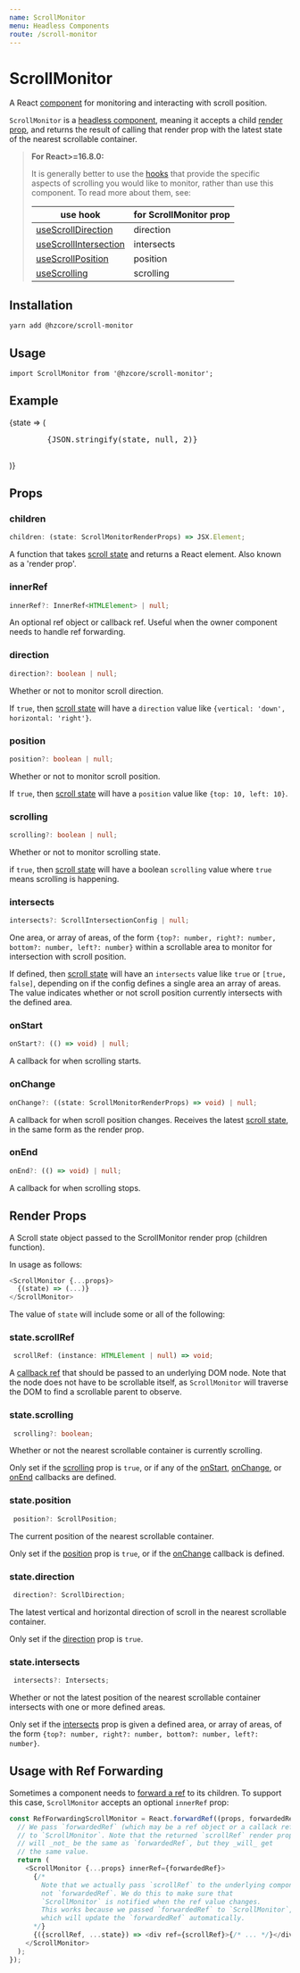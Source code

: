 ```yaml
---
name: ScrollMonitor
menu: Headless Components
route: /scroll-monitor
---
```



# ScrollMonitor

A React [component] for monitoring and interacting with scroll position.

`ScrollMonitor` is a [headless component], meaning
it accepts a child [render prop], and returns the result
of calling that render prop with the latest state of
the nearest scrollable container.

> **For React>=16.8.0:**
>
> It is generally better to use the [hooks]
> that provide the specific aspects of scrolling you would like to
> monitor, rather than use this component. To read more about them, see:
>
> | use hook                | for ScrollMonitor prop |
> | ----------------------- | ---------------------- |
> | [useScrollDirection]    | direction              |
> | [useScrollIntersection] | intersects             |
> | [useScrollPosition]     | position               |
> | [useScrolling]          | scrolling              |

## Installation

```shell
yarn add @hzcore/scroll-monitor
```

## Usage

```
import ScrollMonitor from '@hzcore/scroll-monitor';
```

## Example

<Playground>
  <ScrollMonitor scrolling direction position>
    {state => (
      <pre ref={state.scrollRef} style={{width: '100%', height: 250}}>
        {JSON.stringify(state, null, 2)}
      </pre>
    )}
  </ScrollMonitor>
</Playground>

## Props

### children

```ts
children: (state: ScrollMonitorRenderProps) => JSX.Element;
```

A function that takes [scroll state] and returns a React element.
Also known as a 'render prop'.

### innerRef

```ts
innerRef?: InnerRef<HTMLElement> | null;
```

An optional ref object or callback ref.
Useful when the owner component needs to handle ref forwarding.

### direction

```ts
direction?: boolean | null;
```

Whether or not to monitor scroll direction.

If `true`, then [scroll state] will have a `direction` value
like `{vertical: 'down', horizontal: 'right'}`.

### position

```ts
position?: boolean | null;
```

Whether or not to monitor scroll position.

If `true`, then [scroll state] will have a `position` value
like `{top: 10, left: 10}`.

### scrolling

```ts
scrolling?: boolean | null;
```

Whether or not to monitor scrolling state.

if `true`, then [scroll state] will have a boolean `scrolling` value
where `true` means scrolling is happening.

### intersects

```ts
intersects?: ScrollIntersectionConfig | null;
```

One area, or array of areas, of the form
`{top?: number, right?: number, bottom?: number, left?: number}`
within a scrollable area to monitor for intersection with scroll position.

If defined, then [scroll state] will have an `intersects` value
like `true` or `[true, false]`, depending on if the config defines
a single area an array of areas. The value indicates whether or not
scroll position currently intersects with the defined area.

### onStart

```ts
onStart?: (() => void) | null;
```

A callback for when scrolling starts.

### onChange

```ts
onChange?: ((state: ScrollMonitorRenderProps) => void) | null;
```

A callback for when scroll position changes.
Receives the latest [scroll state], in the same form as the render prop.

### onEnd

```ts
onEnd?: (() => void) | null;
```

A callback for when scrolling stops.

## Render Props

A Scroll state object passed to the ScrollMonitor render prop (children function).

In usage as follows:

```js
<ScrollMonitor {...props}>
  {(state) => (...)}
</ScrollMonitor>
```

The value of `state` will include some or all of the following:

### state.scrollRef

```ts
 scrollRef: (instance: HTMLElement | null) => void;
```

A [callback ref] that should be passed to an underlying DOM node.
Note that the node does not have to be scrollable itself,
as `ScrollMonitor` will traverse the DOM to find a scrollable parent
to observe.

### state.scrolling

```ts
 scrolling?: boolean;
```

Whether or not the nearest scrollable container is currently scrolling.

Only set if the [scrolling](#scrolling) prop is `true`,
or if any of the [onStart](#onstart), [onChange](#onchange), or [onEnd](#onend)
callbacks are defined.

### state.position

```ts
 position?: ScrollPosition;
```

The current position of the nearest scrollable container.

Only set if the [position](#position) prop is `true`,
or if the [onChange](#onchange) callback is defined.

### state.direction

```ts
 direction?: ScrollDirection;
```

The latest vertical and horizontal direction of scroll
in the nearest scrollable container.

Only set if the [direction](#direction) prop is `true`.

### state.intersects

```ts
 intersects?: Intersects;
```

Whether or not the latest position of the nearest scrollable container
intersects with one or more defined areas.

Only set if the [intersects](#intersects) prop
is given a defined area, or array of areas, of the form
`{top?: number, right?: number, bottom?: number, left?: number}`.

## Usage with Ref Forwarding

Sometimes a component needs to [forward a ref] to its children.
To support this case, `ScrollMonitor` accepts an optional `innerRef` prop:

```js
const RefForwardingScrollMonitor = React.forwardRef((props, forwardedRef) => {
  // We pass `forwardedRef` (which may be a ref object or a callack ref)
  // to `ScrollMonitor`. Note that the returned `scrollRef` render prop
  // will _not_ be the same as `forwardedRef`, but they _will_ get
  // the same value.
  return (
    <ScrollMonitor {...props} innerRef={forwardedRef}>
      {/*
        Note that we actually pass `scrollRef` to the underlying component,
        not `forwardedRef`. We do this to make sure that
        `ScrollMonitor` is notified when the ref value changes.
        This works because we passed `forwardedRef` to `ScrollMonitor`,
        which will update the `forwardedRef` automatically.
      */}
      {({scrollRef, ...state}) => <div ref={scrollRef}>{/* ... */}</div>}
    </ScrollMonitor>
  );
});
```

[component]: https://reactjs.org/docs/components-and-props.html
[hooks]: https://reactjs.org/docs/hooks-intro.html
[headless component]: https://medium.com/merrickchristensen/headless-user-interface-components-565b0c0f2e18
[render prop]: https://cdb.reacttraining.com/use-a-render-prop-50de598f11ce
[callback ref]: https://reactjs.org/docs/refs-and-the-dom.html#callback-refs
[forward a ref]: https://reactjs.org/docs/forwarding-refs.html
[usescrolldirection]: /use-scroll-direction
[usescrollintersection]: /use-scroll-intersection
[usescrollposition]: /use-scroll-position
[usescrolling]: /use-scrolling
[scroll state]: #render-props
